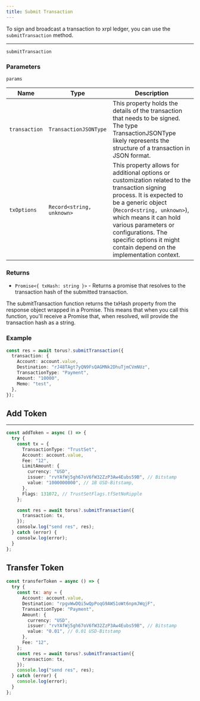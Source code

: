 ```yaml
---
title: Submit Transaction
---
```


To sign and broadcast a transaction to xrpl ledger, you can use the `submitTransaction` method.

---

`submitTransaction`

### Parameters

`params`

| Name          | Type                      | Description                                                                                                                                                                                                                                                                                                           |
| ------------- | ------------------------- | --------------------------------------------------------------------------------------------------------------------------------------------------------------------------------------------------------------------------------------------------------------------------------------------------------------------- |
| `transaction` | `TransactionJSONType`     | This property holds the details of the transaction that needs to be signed. The type TransactionJSONType likely represents the structure of a transaction in JSON format.                                                                                                                                             |
| `txOptions`   | `Record<string, unknown>` | This property allows for additional options or customization related to the transaction signing process. It is expected to be a generic object (`Record<string, unknown>`), which means it can hold various parameters or configurations. The specific options it might contain depend on the implementation context. |

### Returns

- `Promise<{ txHash: string }>` - Returns a promise that resolves to the transaction hash of the submitted transaction.

The submitTransaction function returns the txHash property from the response object wrapped in a Promise. This means that when you call this function, you'll receive a Promise that, when resolved, will provide the transaction hash as a string.

### Example

```typescript
const res = await torus?.submitTransaction({
  transaction: {
    Account: account.value,
    Destination: "rJ48TAgt7yQN9FsQAGMNk2DhuTjmCVmNUz",
    TransactionType: "Payment",
    Amount: "10000",
    Memo: "test",
  },
});
```

## Add Token

---

```typescript
const addToken = async () => {
  try {
    const tx = {
      TransactionType: "TrustSet",
      Account: account.value,
      Fee: "12",
      LimitAmount: {
        currency: "USD",
        issuer: "rvYAfWj5gh67oV6fW32ZzP3Aw4Eubs59B", // Bitstamp
        value: "1000000000", // 1B USD-Bitstamp,
      },
      Flags: 131072, // TrustSetFlags.tfSetNoRipple
    };

    const res = await torus?.submitTransaction({
      transaction: tx,
    });
    consolw.log("send res", res);
  } catch (error) {
    consolw.log(error);
  }
};
```

## Transfer Token

```typescript
const transferToken = async () => {
  try {
    const tx: any = {
      Account: account.value,
      Destination: "rpgvWwDQi5wQpPoqG9AWS1oWt6npmJWqjF",
      TransactionType: "Payment",
      Amount: {
        currency: "USD",
        issuer: "rvYAfWj5gh67oV6fW32ZzP3Aw4Eubs59B", // Bitstamp
        value: "0.01", // 0.01 USD-Bitstamp
      },
      Fee: "12",
    };
    const res = await torus?.submitTransaction({
      transaction: tx,
    });
    console.log("send res", res);
  } catch (error) {
    console.log(error);
  }
};
```
